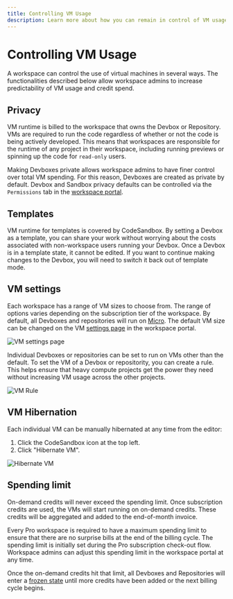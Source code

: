 ```yaml
---
title: Controlling VM Usage
description: Learn more about how you can remain in control of VM usage in your CodeSandbox workspace.
---
```



# Controlling VM Usage

A workspace can control the use of virtual machines in several ways. The functionalities described below allow workspace admins to increase predictability of VM usage and credit spend.

## Privacy

VM runtime is billed to the workspace that owns the Devbox or Repository. VMs are required to run the code regardless of whether or not the code is being actively developed. This means that workspaces are responsible for the runtime of any project in their workspace, including running previews or spinning up the code for `read-only` users.

Making Devboxes private allows workspace admins to have finer control over total VM spending. For this reason, Devboxes are created as private by default. Devbox and Sandbox privacy defaults can be controlled via the `Permissions` tab in the [workspace portal](https://codesandbox.io/t/permissions).

## Templates

VM runtime for templates is covered by CodeSandbox. By setting a Devbox as a template, you can share your work without worrying about the costs associated with non-workspace users running your Devbox.
Once a Devbox is in a template state, it cannot be edited. If you want to continue making changes to the Devbox, you will need to switch it back out of template mode.

## VM settings

Each workspace has a range of VM sizes to choose from. The range of options varies depending on the subscription tier of the workspace.
By default, all Devboxes and repositories will run on [Micro](/learn/credit-usage/credits). The default VM size can be changed on the VM [settings page](https://codesandbox.io/t/vm_settings) in the workspace portal.

![VM settings page](../images/vm-settings.png)

Individual Devboxes or repositories can be set to run on VMs other than the default.
To set the VM of a Devbox or repositority, you can create a rule. This helps ensure that heavy compute projects get the power they need without increasing VM usage across the other projects.

![VM Rule](../images/vm-rule.png)

## VM Hibernation

Each individual VM can be manually hibernated at any time from the editor:

1. Click the CodeSandbox icon at the top left.
2. Click "Hibernate VM".

![Hibernate VM](../images/hibernate-vm.jpg)

## Spending limit

On-demand credits will never exceed the spending limit.
Once subscription credits are used, the VMs will start running on on-demand credits. These credits will be aggregated and added to the end-of-month invoice.

Every Pro workspace is required to have a maximum spending limit to ensure that there are no surprise bills at the end of the billing cycle.
The spending limit is initially set during the Pro subscription check-out flow. Workspace admins can adjust this spending limit in the workspace portal at any time.

Once the on-demand credits hit that limit, all Devboxes and Repositories will enter a [frozen state](/learn/plans/pricing-faq#my-devbox-or-repository-is-frozen-what-does-that-mean) until more credits have been added or the next billing cycle begins.
